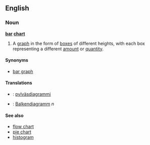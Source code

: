 {{wikipedia}}
==English==
===Noun===
'''[[bar]] [[chart]]'''
# A [[graph]] in the form of [[box]]es of different heights, with each box representing a different [[amount]] or [[quantity]].

====Synonyms====
*[[bar graph]]

====Translations====
*{{fi}}: [[pylväsdiagrammi]]
*{{de}}: [[Balkendiagramm]] ''n''

====See also====
*[[flow chart]]
*[[pie chart]]
*[[histogram]]